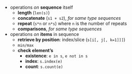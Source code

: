 - operations *on* **sequence** itself
  - **length** (`len(s)`)
  - **concatenate** (`s1 + s2`), *for same type sequences*
  - **repeat** (`s*n` or `n*s`) where `n` is the number of repeats
  - **comparisons**, *for same type sequences*

- operations *on* **items** in sequence
  - **retrieve by position**: index/slice (`s[i[, j[, k=1]]]`)
  - `min/max`
  - **check element's**
    - **existence**: `e in s`, `e not in s`
    - **index**: `s.index(e)`
    - **count**: `s.count(e)`